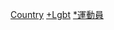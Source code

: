 {{container category}}
{{Categories by country|nocat}}

[[Category:LGBT運動員|Country]]
[[Category:各國運動員|+Lgbt]]
[[Category:各國各職業LGBT人物|*運動員]]